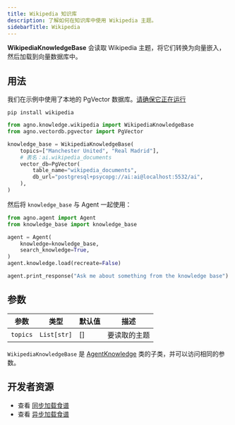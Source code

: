 ```yaml
---
title: Wikipedia 知识库
description: 了解如何在知识库中使用 Wikipedia 主题。
sidebarTitle: Wikipedia
---
```


**WikipediaKnowledgeBase** 会读取 Wikipedia 主题，将它们转换为向量嵌入，然后加载到向量数据库中。

## 用法

<Note>

我们在示例中使用了本地的 PgVector 数据库。[请确保它正在运行](http://localhost:3333/vectordb/pgvector)

</Note>

```shell
pip install wikipedia
```

```python knowledge_base.py
from agno.knowledge.wikipedia import WikipediaKnowledgeBase
from agno.vectordb.pgvector import PgVector

knowledge_base = WikipediaKnowledgeBase(
    topics=["Manchester United", "Real Madrid"],
    # 表名：ai.wikipedia_documents
    vector_db=PgVector(
        table_name="wikipedia_documents",
        db_url="postgresql+psycopg://ai:ai@localhost:5532/ai",
    ),
)
```

然后将 `knowledge_base` 与 Agent 一起使用：

```python agent.py
from agno.agent import Agent
from knowledge_base import knowledge_base

agent = Agent(
    knowledge=knowledge_base,
    search_knowledge=True,
)
agent.knowledge.load(recreate=False)

agent.print_response("Ask me about something from the knowledge base")
```

## 参数

| 参数 | 类型        | 默认值 | 描述 |
| ---- | ----------- | ------ | ---- |
| `topics` | `List[str]` | []     | 要读取的主题 |

`WikipediaKnowledgeBase` 是 [AgentKnowledge](/reference/knowledge/base) 类的子类，并可以访问相同的参数。

## 开发者资源

- 查看 [同步加载食谱](https://github.com/agno-agi/agno/blob/main/cookbook/agent_concepts/knowledge/wikipedia_kb.py)
- 查看 [异步加载食谱](https://github.com/agno-agi/agno/blob/main/cookbook/agent_concepts/knowledge/wikipedia_kb_async.py)